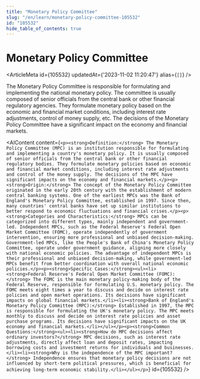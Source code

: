 ```yaml
---
title: "Monetary Policy Committee"
slug: "/en/learn/monetary-policy-committee-105532"
id: "105532"
hide_table_of_contents: true
---
```



# Monetary Policy Committee

<ArticleMeta id={105532} updatedAt={'2023-11-02 11:20:47'} alias={`[]`} />
<div className='border-solid border-b border-t-0 my-4 border-[var(--ifm-color-gray-300)]' />

The Monetary Policy Committee is responsible for formulating and implementing the national monetary policy. The committee is usually composed of senior officials from the central bank or other financial regulatory agencies. They formulate monetary policy based on the economic and financial market conditions, including interest rate adjustments, control of money supply, etc. The decisions of the Monetary Policy Committee have a significant impact on the economy and financial markets.

<AIContent content={`<p><strong>Definition:</strong> The Monetary Policy Committee (MPC) is an institution responsible for formulating and implementing a country's monetary policy. It is usually composed of senior officials from the central bank or other financial regulatory bodies. They formulate monetary policies based on economic and financial market conditions, including interest rate adjustments and control of the money supply. The decisions of the MPC have significant impacts on the economy and financial markets.</p><p><strong>Origin:</strong> The concept of the Monetary Policy Committee originated in the early 20th century with the establishment of modern central banking systems. One of the earliest MPCs was the Bank of England's Monetary Policy Committee, established in 1997. Since then, many countries' central banks have set up similar institutions to better respond to economic fluctuations and financial crises.</p><p><strong>Categories and Characteristics:</strong> MPCs can be categorized into different types, mainly independent and government-led. Independent MPCs, such as the Federal Reserve's Federal Open Market Committee (FOMC), operate independently of government intervention, ensuring more professional and unbiased decision-making. Government-led MPCs, like the People's Bank of China's Monetary Policy Committee, operate under government guidance, aligning more closely with national economic policies. The advantage of independent MPCs is their professional and unbiased decision-making, while government-led MPCs benefit from better coordination with overall national economic policies.</p><p><strong>Specific Cases:</strong><ul><li><strong>Federal Reserve's Federal Open Market Committee (FOMC):</strong> The FOMC is the main monetary policy-making body of the Federal Reserve, responsible for formulating U.S. monetary policy. The FOMC meets eight times a year to discuss and decide on interest rate policies and open market operations. Its decisions have significant impacts on global financial markets.</li><li><strong>Bank of England's Monetary Policy Committee (MPC):</strong> Established in 1997, the MPC is responsible for formulating the UK's monetary policy. The MPC meets monthly to discuss and decide on interest rate policies and asset purchase programs. Its decisions have significant impacts on the UK economy and financial markets.</li></ul></p><p><strong>Common Questions:</strong><ul><li><strong>How do MPC decisions affect ordinary investors?</strong> MPC decisions, such as interest rate adjustments, directly affect loan and deposit rates, impacting borrowing costs and investment returns for individuals and businesses.</li><li><strong>Why is the independence of the MPC important?</strong> Independence ensures that monetary policy decisions are not influenced by short-term political pressures, which is beneficial for achieving long-term economic stability.</li></ul></p>`} id={105532} />
